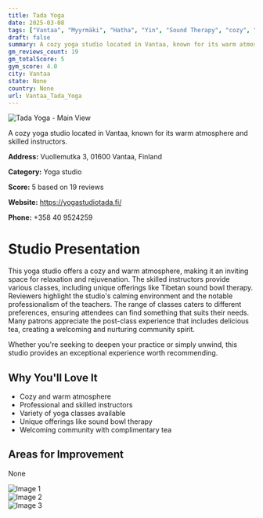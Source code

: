 ```yaml
---
title: Tada Yoga
date: 2025-03-08
tags: ["Vantaa", "Myyrmäki", "Hatha", "Yin", "Sound Therapy", "cozy", "atmospheric", "Vantaa"]  
draft: false
summary: A cozy yoga studio located in Vantaa, known for its warm atmosphere and skilled instructors.
gm_reviews_count: 19
gm_totalScore: 5
gym_score: 4.0
city: Vantaa
state: None
country: None
url: Vantaa_Tada_Yoga
---
```


<div className="aspect-[16/9] relative my-8">
  <img 
    src="https://lh5.googleusercontent.com/p/AF1QipOYZmkwzGBHwglaLKFJQUoFytboLIn9b4aRYUYt=w1920-h1080-k-no"
    alt="Tada Yoga - Main View"
    className="object-cover absolute inset-0 w-full h-full rounded-lg"
  />
</div>

A cozy yoga studio located in Vantaa, known for its warm atmosphere and skilled instructors.

**Address:** Vuollemutka 3, 01600 Vantaa, Finland

**Category:** Yoga studio

**Score:** 5 based on 19 reviews

**Website:** https://yogastudiotada.fi/

**Phone:** +358 40 9524259

# Studio Presentation

This yoga studio offers a cozy and warm atmosphere, making it an inviting space for relaxation and rejuvenation. The skilled instructors provide various classes, including unique offerings like Tibetan sound bowl therapy. Reviewers highlight the studio's calming environment and the notable professionalism of the teachers. The range of classes caters to different preferences, ensuring attendees can find something that suits their needs. Many patrons appreciate the post-class experience that includes delicious tea, creating a welcoming and nurturing community spirit.

Whether you're seeking to deepen your practice or simply unwind, this studio provides an exceptional experience worth recommending.

## Why You'll Love It

- Cozy and warm atmosphere
- Professional and skilled instructors
- Variety of yoga classes available
- Unique offerings like sound bowl therapy
- Welcoming community with complimentary tea

## Areas for Improvement

None

<div className="grid grid-cols-1 xl:grid-cols-2 gap-4 my-8">
<div className="aspect-[4/3] relative"><img src="https://lh5.googleusercontent.com/p/AF1QipOis0DPtp-Mlja_darhY8dZ4qKd34ix9sabUmti=w1920-h1080-k-no" alt="Image 1" className="object-cover absolute inset-0 w-full h-full rounded-lg" /></div>
<div className="aspect-[4/3] relative"><img src="https://lh5.googleusercontent.com/p/AF1QipNx0bQgmj9URLlqVY3LzRH4_vxHrVFFjF7EufPc=w1920-h1080-k-no" alt="Image 2" className="object-cover absolute inset-0 w-full h-full rounded-lg" /></div>
<div className="aspect-[4/3] relative"><img src="https://streetviewpixels-pa.googleapis.com/v1/thumbnail?panoid=dlbJFan51ml8v5US4-CKJw&cb_client=maps_sv.tactile.gps&w=203&h=100&yaw=223.53508&pitch=0&thumbfov=100" alt="Image 3" className="object-cover absolute inset-0 w-full h-full rounded-lg" /></div>
</div>